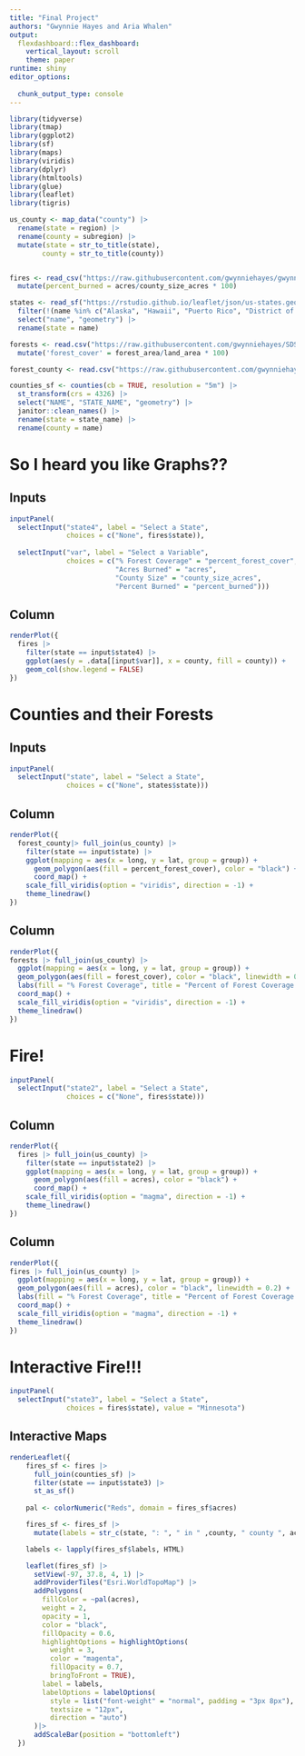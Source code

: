 ```yaml
---
title: "Final Project"
authors: "Gwynnie Hayes and Aria Whalen"
output: 
  flexdashboard::flex_dashboard:
    vertical_layout: scroll
    theme: paper
runtime: shiny
editor_options: 
  
  chunk_output_type: console
---
```


```r
library(tidyverse)
library(tmap)
library(ggplot2)
library(sf)
library(maps)
library(viridis)
library(dplyr)
library(htmltools)
library(glue)
library(leaflet)
library(tigris)

us_county <- map_data("county") |>
  rename(state = region) |>
  rename(county = subregion) |>
  mutate(state = str_to_title(state),
        county = str_to_title(county))


fires <- read_csv("https://raw.githubusercontent.com/gwynniehayes/gwynnie-aria/refs/heads/main/Final%20Project/final_fires.csv") |>
  mutate(percent_burned = acres/county_size_acres * 100)

states <- read_sf("https://rstudio.github.io/leaflet/json/us-states.geojson") |>
  filter(!(name %in% c("Alaska", "Hawaii", "Puerto Rico", "District of Columbia"))) |>
  select("name", "geometry") |>
  rename(state = name)

forests <- read.csv("https://raw.githubusercontent.com/gwynniehayes/SDS264/refs/heads/main/data/forests.csv") |>
  mutate('forest_cover' = forest_area/land_area * 100) 

forest_county <- read.csv("https://raw.githubusercontent.com/gwynniehayes/gwynnie-aria/refs/heads/main/Final%20Project/forest_county.csv")

counties_sf <- counties(cb = TRUE, resolution = "5m") |> 
  st_transform(crs = 4326) |>
  select("NAME", "STATE_NAME", "geometry") |>
  janitor::clean_names() |>
  rename(state = state_name) |>
  rename(county = name)
```

So I heard you like Graphs??
======================

Inputs {.sidebar}
-------------------------
```r
inputPanel(
  selectInput("state4", label = "Select a State",
              choices = c("None", fires$state)),
  
  selectInput("var", label = "Select a Variable",
              choices = c("% Forest Coverage" = "percent_forest_cover", 
                          "Acres Burned" = "acres", 
                          "County Size" = "county_size_acres",
                          "Percent Burned" = "percent_burned")))
```

Column
--------

```r
renderPlot({
  fires |>
    filter(state == input$state4) |>
    ggplot(aes(y = .data[[input$var]], x = county, fill = county)) +
    geom_col(show.legend = FALSE) 
})
```


Counties and their Forests 
=======================

Inputs {.sidebar}
-------------------------
```r
inputPanel(
  selectInput("state", label = "Select a State",
              choices = c("None", states$state)))
```

Column 
--------------------

```r
renderPlot({
  forest_county|> full_join(us_county) |>
    filter(state == input$state) |> 
    ggplot(mapping = aes(x = long, y = lat, group = group)) + 
      geom_polygon(aes(fill = percent_forest_cover), color = "black") +
      coord_map() +
    scale_fill_viridis(option = "viridis", direction = -1) +
    theme_linedraw()
})
```

Column 
---------
```r
renderPlot({
forests |> full_join(us_county) |>
  ggplot(mapping = aes(x = long, y = lat, group = group)) + 
  geom_polygon(aes(fill = forest_cover), color = "black", linewidth = 0.2) + 
  labs(fill = "% Forest Coverage", title = "Percent of Forest Coverage in each US State", x = "Longitude", y = "Latitude", caption = "Data Source: USDA Forest Service FIA Annual Report") +
  coord_map() +
  scale_fill_viridis(option = "viridis", direction = -1) +
  theme_linedraw()
})
```

Fire!
===============
```r
inputPanel(
  selectInput("state2", label = "Select a State",
              choices = c("None", fires$state)))
```

Column 
-------------
```r
renderPlot({
  fires |> full_join(us_county) |>
    filter(state == input$state2) |>
    ggplot(mapping = aes(x = long, y = lat, group = group)) + 
      geom_polygon(aes(fill = acres), color = "black") +
      coord_map() +
    scale_fill_viridis(option = "magma", direction = -1) +
    theme_linedraw()
})
```

Column 
------------
```r
renderPlot({
fires |> full_join(us_county) |>
  ggplot(mapping = aes(x = long, y = lat, group = group)) + 
  geom_polygon(aes(fill = acres), color = "black", linewidth = 0.2) + 
  labs(fill = "% Forest Coverage", title = "Percent of Forest Coverage in each US State", x = "Longitude", y = "Latitude", caption = "Data Source: USDA Forest Service FIA Annual Report") +
  coord_map() +
  scale_fill_viridis(option = "magma", direction = -1) +
  theme_linedraw()
})
```

Interactive Fire!!! 
==========

```r
inputPanel(
  selectInput("state3", label = "Select a State",
              choices = fires$state), value = "Minnesota")
```

## Interactive Maps

```r
renderLeaflet({
    fires_sf <- fires |>
      full_join(counties_sf) |>
      filter(state == input$state3) |>
      st_as_sf()
    
    pal <- colorNumeric("Reds", domain = fires_sf$acres)

    fires_sf <- fires_sf |>
      mutate(labels = str_c(state, ": ", " in " ,county, " county ", acres, " acres burned"))

    labels <- lapply(fires_sf$labels, HTML)

    leaflet(fires_sf) |>
      setView(-97, 37.8, 4, 1) |>
      addProviderTiles("Esri.WorldTopoMap") |>
      addPolygons(
        fillColor = ~pal(acres),
        weight = 2,
        opacity = 1,
        color = "black",
        fillOpacity = 0.6,
        highlightOptions = highlightOptions(
          weight = 3,
          color = "magenta",
          fillOpacity = 0.7,
          bringToFront = TRUE),
        label = labels,
        labelOptions = labelOptions(
          style = list("font-weight" = "normal", padding = "3px 8px"),
          textsize = "12px",
          direction = "auto")
      )|>
      addScaleBar(position = "bottomleft") 
  })
```

